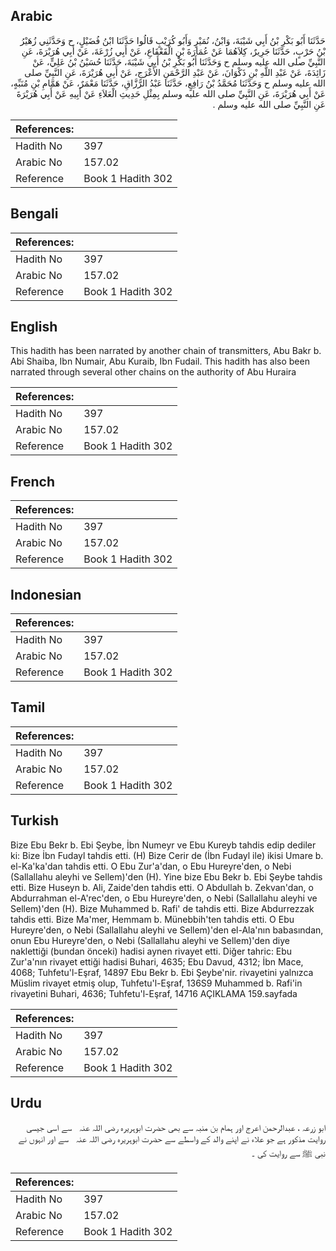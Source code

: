 ## Arabic


<div dir="rtl" lang="ar" style={{fontSize:'larger',backgroundColor:'#f8f9fa',padding:20}}>
حَدَّثَنَا أَبُو بَكْرِ بْنُ أَبِي شَيْبَةَ، وَابْنُ، نُمَيْرٍ وَأَبُو كُرَيْبٍ قَالُوا حَدَّثَنَا ابْنُ فُضَيْلٍ، ح وَحَدَّثَنِي زُهَيْرُ بْنُ حَرْبٍ، حَدَّثَنَا جَرِيرٌ، كِلاَهُمَا عَنْ عُمَارَةَ بْنِ الْقَعْقَاعِ، عَنْ أَبِي زُرْعَةَ، عَنْ أَبِي هُرَيْرَةَ، عَنِ النَّبِيِّ صلى الله عليه وسلم ح وَحَدَّثَنَا أَبُو بَكْرِ بْنُ أَبِي شَيْبَةَ، حَدَّثَنَا حُسَيْنُ بْنُ عَلِيٍّ، عَنْ زَائِدَةَ، عَنْ عَبْدِ اللَّهِ بْنِ ذَكْوَانَ، عَنْ عَبْدِ الرَّحْمَنِ الأَعْرَجِ، عَنْ أَبِي هُرَيْرَةَ، عَنِ النَّبِيِّ صلى الله عليه وسلم ح وَحَدَّثَنَا مُحَمَّدُ بْنُ رَافِعٍ، حَدَّثَنَا عَبْدُ الرَّزَّاقِ، حَدَّثَنَا مَعْمَرٌ، عَنْ هَمَّامِ بْنِ مُنَبِّهٍ، عَنْ أَبِي هُرَيْرَةَ، عَنِ النَّبِيِّ صلى الله عليه وسلم بِمِثْلِ حَدِيثِ الْعَلاَءِ عَنْ أَبِيهِ عَنْ أَبِي هُرَيْرَةَ عَنِ النَّبِيِّ صلى الله عليه وسلم ‏.‏
</div>
<div style={{backgroundColor:'#f8f9fa',padding:20, marginBottom: 10}}><table> <thead> <tr> <th>References:</th> <th></th> </tr> </thead> <tbody><tr><td>Hadith No</td><td>397</td></tr><tr><td>Arabic No</td><td>157.02</td></tr><tr><td>Reference</td><td>Book 1 Hadith 302</td></tr></tbody></table></div>

## Bengali


<div dir="ltr" lang="bn" style={{fontSize:'larger',backgroundColor:'#f8f9fa',padding:20}}>

</div>
<div style={{backgroundColor:'#f8f9fa',padding:20, marginBottom: 10}}><table> <thead> <tr> <th>References:</th> <th></th> </tr> </thead> <tbody><tr><td>Hadith No</td><td>397</td></tr><tr><td>Arabic No</td><td>157.02</td></tr><tr><td>Reference</td><td>Book 1 Hadith 302</td></tr></tbody></table></div>

## English


<div dir="ltr" lang="en" style={{fontSize:'larger',backgroundColor:'#f8f9fa',padding:20}}>
This hadith has been narrated by another chain of transmitters, Abu Bakr b. Abi Shaiba, Ibn Numair, Abu Kuraib, Ibn Fudail. This hadith has also been narrated through several other chains on the authority of Abu Huraira
</div>
<div style={{backgroundColor:'#f8f9fa',padding:20, marginBottom: 10}}><table> <thead> <tr> <th>References:</th> <th></th> </tr> </thead> <tbody><tr><td>Hadith No</td><td>397</td></tr><tr><td>Arabic No</td><td>157.02</td></tr><tr><td>Reference</td><td>Book 1 Hadith 302</td></tr></tbody></table></div>

## French


<div dir="ltr" lang="fr" style={{fontSize:'larger',backgroundColor:'#f8f9fa',padding:20}}>

</div>
<div style={{backgroundColor:'#f8f9fa',padding:20, marginBottom: 10}}><table> <thead> <tr> <th>References:</th> <th></th> </tr> </thead> <tbody><tr><td>Hadith No</td><td>397</td></tr><tr><td>Arabic No</td><td>157.02</td></tr><tr><td>Reference</td><td>Book 1 Hadith 302</td></tr></tbody></table></div>

## Indonesian


<div dir="ltr" lang="id" style={{fontSize:'larger',backgroundColor:'#f8f9fa',padding:20}}>

</div>
<div style={{backgroundColor:'#f8f9fa',padding:20, marginBottom: 10}}><table> <thead> <tr> <th>References:</th> <th></th> </tr> </thead> <tbody><tr><td>Hadith No</td><td>397</td></tr><tr><td>Arabic No</td><td>157.02</td></tr><tr><td>Reference</td><td>Book 1 Hadith 302</td></tr></tbody></table></div>

## Tamil


<div dir="ltr" lang="ta" style={{fontSize:'larger',backgroundColor:'#f8f9fa',padding:20}}>

</div>
<div style={{backgroundColor:'#f8f9fa',padding:20, marginBottom: 10}}><table> <thead> <tr> <th>References:</th> <th></th> </tr> </thead> <tbody><tr><td>Hadith No</td><td>397</td></tr><tr><td>Arabic No</td><td>157.02</td></tr><tr><td>Reference</td><td>Book 1 Hadith 302</td></tr></tbody></table></div>

## Turkish


<div dir="ltr" lang="tr" style={{fontSize:'larger',backgroundColor:'#f8f9fa',padding:20}}>
Bize Ebu Bekr b. Ebi Şeybe, İbn Numeyr ve Ebu Kureyb tahdis edip dediler ki: Bize İbn Fudayl tahdis etti. (H) Bize Cerir de (İbn Fudayl ile) ikisi Umare b. el-Ka'ka'dan tahdis etti. O Ebu Zur'a'dan, o Ebu Hureyre'den, o Nebi (Sallallahu aleyhi ve Sellem)'den (H). Yine bize Ebu Bekr b. Ebi Şeybe tahdis etti. Bize Huseyn b. Ali, Zaide'den tahdis etti. O Abdullah b. Zekvan'dan, o Abdurrahman el-A'rec'den, o Ebu Hureyre'den, o Nebi (Sallallahu aleyhi ve Sellem)'den (H). Bize Muhammed b. Rafi' de tahdis etti. Bize Abdurrezzak tahdis etti. Bize Ma'mer, Hemmam b. Münebbih'ten tahdis etti. O Ebu Hureyre'den, o Nebi (Sallallahu aleyhi ve Sellem)'den el-Ala'nın babasından, onun Ebu Hureyre'den, o Nebi (Sallallahu aleyhi ve Sellem)'den diye naklettiği (bundan önceki) hadisi aynen rivayet etti. Diğer tahric: Ebu Zur'a'nın rivayet ettiği hadisi Buhari, 4635; Ebu Davud, 4312; İbn Mace, 4068; Tuhfetu'l-Eşraf, 14897 Ebu Bekr b. Ebi Şeybe'nir. rivayetini yalnızca Müslim rivayet etmiş olup, Tuhfetu'l-Eşraf, 136S9 Muhammed b. Rafi'in rivayetini Buhari, 4636; Tuhfetu'l-Eşraf, 14716 AÇIKLAMA 159.sayfada
</div>
<div style={{backgroundColor:'#f8f9fa',padding:20, marginBottom: 10}}><table> <thead> <tr> <th>References:</th> <th></th> </tr> </thead> <tbody><tr><td>Hadith No</td><td>397</td></tr><tr><td>Arabic No</td><td>157.02</td></tr><tr><td>Reference</td><td>Book 1 Hadith 302</td></tr></tbody></table></div>

## Urdu


<div dir="rtl" lang="ur" style={{fontSize:'larger',backgroundColor:'#f8f9fa',padding:20}}>
ابو زرعہ ، عبدالرحمن اعرج اور ہمام بن منبہ سے بھی حضرت ابوہریرہ ‌رضی ‌اللہ ‌عنہ ‌ ‌ سے اسی جیسی روایت مذکور ہے جو علاء نے اپنے والد کے واسطے سے حضرت ابوہریرہ ‌رضی ‌اللہ ‌عنہ ‌ ‌ سے اور انہوں نے نبی ﷺ سے روایت کی ۔
</div>
<div style={{backgroundColor:'#f8f9fa',padding:20, marginBottom: 10}}><table> <thead> <tr> <th>References:</th> <th></th> </tr> </thead> <tbody><tr><td>Hadith No</td><td>397</td></tr><tr><td>Arabic No</td><td>157.02</td></tr><tr><td>Reference</td><td>Book 1 Hadith 302</td></tr></tbody></table></div>